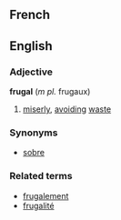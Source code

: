 ==French==
==English==
===Adjective===
'''frugal''' (''m pl.'' frugaux)

# [[miserly]], [[avoid]]ing [[waste]]

===Synonyms===
*[[sobre]]

===Related terms===
*[[frugalement]]
*[[frugalité]]